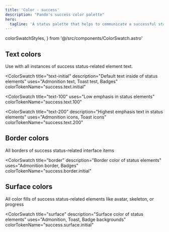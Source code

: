 ```yaml
---
title: 'Color - success'
description: "Pando's success color palette"
hero:
  tagline: 'A status palette that helps to communicate a successful state to the user.'
---
```



  colorSwatchStyles,
} from '@/src/components/ColorSwatch.astro'

## Text colors

Use with all instances of success status-related element text.

<ColorSwatch
  title="text-initial"
  description="Default text inside of status elements"
  uses="Admonition text, Toast test, Badges"
  colorTokenName="success.text.initial"
>
  <div class={css(colorSwatchStyles, { bg: 'success.text.initial' })} />
</ColorSwatch>

<ColorSwatch
  title="text-100"
  uses="Low emphasis in status elements"
  colorTokenName="success.text.100"
>
  <div class={css(colorSwatchStyles, { bg: 'success.text.100' })} />
</ColorSwatch>

<ColorSwatch
  title="text-200"
  description="Highest emphasis text in status elements"
  uses="Admonition icons, Toast icons"
  colorTokenName="success.text.200"
>
  <div class={css(colorSwatchStyles, { bg: 'success.text.200' })} />
</ColorSwatch>

## Border colors

All borders of success status-related interface items

<ColorSwatch
  title="border"
  description="Border color of status elements"
  uses="Admonition border, Badges"
  colorTokenName="success.border.initial"
>
  <div class={css(colorSwatchStyles, { bg: 'success.border.initial' })} />
</ColorSwatch>

## Surface colors

All color fills of success status-related elements like avatar, skeleton, or progress

<ColorSwatch
  title="surface"
  description="Surface color of status elements"
  uses="Admonition, Toast, Badge backgrounds"
  colorTokenName="success.surface.initial"
>
  <div class={css(colorSwatchStyles, { bg: 'success.surface.initial' })} />
</ColorSwatch>
